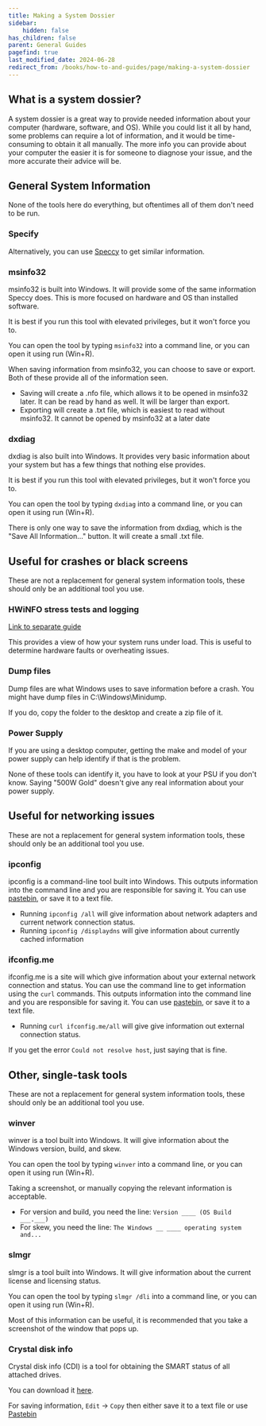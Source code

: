 ```yaml
---
title: Making a System Dossier
sidebar:
    hidden: false
has_children: false
parent: General Guides
pagefind: true
last_modified_date: 2024-06-28
redirect_from: /books/how-to-and-guides/page/making-a-system-dossier
---
```







## What is a system dossier?
A system dossier is a great way to provide needed information about your computer (hardware, software, and OS). While you could list it all by hand, some problems can require a lot of information, and it would be time-consuming to obtain it all manually. The more info you can provide about your computer the easier it is for someone to diagnose your issue, and the more accurate their advice will be.

## General System Information
None of the tools here do everything, but oftentimes all of them don't need to be run.

### Specify

<UseSpecify />

Alternatively, you can use [Speccy](https://www.ccleaner.com/speccy/download/standard) to get similar information.

### msinfo32
msinfo32 is built into Windows. It will provide some of the same information Speccy does. This is more focused on hardware and OS than installed software.

It is best if you run this tool with elevated privileges, but it won't force you to.

You can open the tool by typing `msinfo32` into a command line, or you can open it using run (Win+R).

When saving information from msinfo32, you can choose to save or export. Both of these provide all of the information seen.
* Saving will create a .nfo file, which allows it to be opened in msinfo32 later. It can be read by hand as well. It will be larger than export.
* Exporting will create a .txt file, which is easiest to read without msinfo32. It cannot be opened by msinfo32 at a later date

### dxdiag
dxdiag is also built into Windows. It provides very basic information about your system but has a few things that nothing else provides.

It is best if you run this tool with elevated privileges, but it won't force you to.

You can open the tool by typing `dxdiag` into a command line, or you can open it using run (Win+R).

There is only one way to save the information from dxdiag, which is the "Save All Information..." button. It will create a small .txt file.

## Useful for crashes or black screens
These are not a replacement for general system information tools, these should only be an additional tool you use.

### HWiNFO stress tests and logging
[Link to separate guide](/docs/guides/hwinfo)

This provides a view of how your system runs under load. This is useful to determine hardware faults or overheating issues.

### Dump files
Dump files are what Windows uses to save information before a crash. You might have dump files in C:\Windows\Minidump.

If you do, copy the folder to the desktop and create a zip file of it.

### Power Supply
If you are using a desktop computer, getting the make and model of your power supply can help identify if that is the problem.

None of these tools can identify it, you have to look at your PSU if you don't know. Saying "500W Gold" doesn't give any real information about your power supply.

## Useful for networking issues
These are not a replacement for general system information tools, these should only be an additional tool you use.

### ipconfig
ipconfig is a command-line tool built into Windows. This outputs information into the command line and you are responsible for saving it. You can use [pastebin](https://www.pastebin.com), or save it to a text file.

* Running `ipconfig /all` will give information about network adapters and current network connection status.
* Running `ipconfig /displaydns` will give information about currently cached information

### ifconfig.me
ifconfig.me is a site will which give information about your external network connection and status. You can use the command line to get information using the `curl` commands. This outputs information into the command line and you are responsible for saving it. You can use [pastebin](https://www.pastebin.com), or save it to a text file.

* Running `curl ifconfig.me/all` will give give information out external connection status.

If you get the error `Could not resolve host`, just saying that is fine.

## Other, single-task tools
These are not a replacement for general system information tools, these should only be an additional tool you use.

### winver
winver is a tool built into Windows. It will give information about the Windows version, build, and skew.

You can open the tool by typing `winver` into a command line, or you can open it using run (Win+R).

Taking a screenshot, or manually copying the relevant information is acceptable.
* For version and build, you need the line: `Version ____ (OS Build ___.___)`
* For skew, you need the line: `The Windows __ ____ operating system and...`

### slmgr
slmgr is a tool built into Windows. It will give information about the current license and licensing status.

You can open the tool by typing `slmgr /dli` into a command line, or you can open it using run (Win+R).

Most of this information can be useful, it is recommended that you take a screenshot of the window that pops up.

### Crystal disk info
Crystal disk info (CDI) is a tool for obtaining the SMART status of all attached drives.

You can download it [here](https://osdn.net/projects/crystaldiskinfo/downloads/73319/CrystalDiskInfo8_7_0.exe).

For saving information, `Edit` -> `Copy` then either save it to a text file or use [Pastebin](https://www.pastebin.com)
